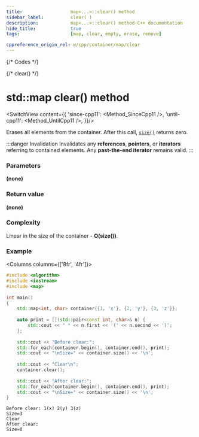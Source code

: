 ```yaml
---
title:					map<...>::clear() method
sidebar_label:			clear( )
description:			map<...>::clear() method C++ documentation
hide_title:				true
tags:					[map, clear, empty, erase, remove]

cppreference_origin_rel: w/cpp/container/map/clear
---
```



{/* Codes */}

{/* clear() */}

# std::map clear() method

<SwitchView content={{
	'since-cpp11': <Method_SinceCpp11 />,
	'until-cpp11': <Method_UntilCpp11 />,
}}/>

Erases all elements from the container. After this call, [`size()`](/docs/std/containers/maps/map/size) returns zero.

:::danger Invalidation
Invalidates any **references**, **pointers**, or **iterators** referring to contained elements.
Any **past-the-end iterator** remains valid.
:::

### Parameters

**(none)**

### Return value

**(none)**

### Complexity

Linear in the size of the container - **O(size())**.

### Example

<Columns columns={['8fr', '4fr']}>
<div>

```cpp
#include <algorithm>
#include <iostream>
#include <map>
 
int main()
{
    std::map<int, char> container{{1, 'x'}, {2, 'y'}, {3, 'z'}};
 
    auto print = [](std::pair<const int, char>& n) { 
        std::cout << " " << n.first << '(' << n.second << ')'; 
    };
 
    std::cout << "Before clear:";
    std::for_each(container.begin(), container.end(), print);
    std::cout << "\nSize=" << container.size() << '\n';
 
    std::cout << "Clear\n";
    container.clear();
 
    std::cout << "After clear:";
    std::for_each(container.begin(), container.end(), print);
    std::cout << "\nSize=" << container.size() << '\n';
}
```

</div>
<div>

```plaintext title="Output"
Before clear: 1(x) 2(y) 3(z)
Size=3
Clear
After clear:
Size=0
```

</div>
</Columns>
